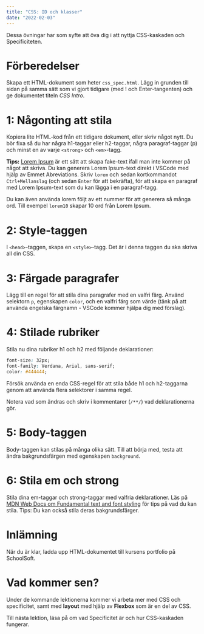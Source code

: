 ```yaml
---
title: "CSS: ID och klasser"
date: "2022-02-03"
---
```


Dessa övningar har som syfte att öva dig i att nyttja CSS-kaskaden och Specificiteten.

# Förberedelser

Skapa ett HTML-dokument som heter `css_spec.html`. Lägg in grunden till sidan på samma sätt som vi gjort tidigare (med ! och Enter-tangenten) och ge dokumentet titeln *CSS Intro*.

# 1: Någonting att stila

Kopiera lite HTML-kod från ett tidigare dokument, eller skriv något nytt. Du bör fixa så du har några h1-taggar eller h2-taggar, några paragraf-taggar (p) och minst en av varje `<strong>` och `<em>`-tagg.

<Notice>

**Tips:** [Lorem Ipsum](https://www.lipsum.com/) är ett sätt att skapa fake-text ifall man inte kommer på något att skriva. Du kan generera Lorem Ipsum-text direkt i VSCode med hjälp av Emmet Abreviations. Skriv `lorem` och sedan kortkommandot `Ctrl+Mellanslag` (och sedan `Enter` för att bekräfta), för att skapa en paragraf med Lorem Ipsum-text som du kan lägga i en paragraf-tagg.

Du kan även använda lorem följt av ett nummer för att generera så många ord. Till exempel `lorem10` skapar 10 ord från Lorem Ipsum.

</Notice>

# 2: Style-taggen

I `<head>`-taggen, skapa en `<style>`-tagg. Det är i denna taggen du ska skriva all din CSS.

# 3: Färgade paragrafer

Lägg till en regel för att stila dina paragrafer med en valfri färg. Använd selektorn `p`, egenskapen `color`, och en valfri färg som värde (tänk på att använda engelska färgnamn - VSCode kommer hjälpa dig med förslag).

# 4: Stilade rubriker

Stila nu dina rubriker h1 och h2 med följande deklarationer:

```css
font-size: 32px;
font-family: Verdana, Arial, sans-serif;
color: #444444;
```

Försök använda en enda CSS-regel för att stila både h1 och h2-taggarna genom att använda flera selektorer i samma regel.

Notera vad som ändras och skriv i kommentarer (`/**/`) vad deklarationerna gör.

# 5: Body-taggen

Body-taggen kan stilas på många olika sätt. Till att börja med, testa att ändra bakgrundsfärgen med egenskapen `background`.

# 6: Stila em och strong

Stila dina em-taggar och strong-taggar med valfria deklarationer. Läs på [MDN Web Docs om Fundamental text and font styling](https://developer.mozilla.org/en-US/docs/Learn/CSS/Styling_text/Fundamentals) för tips på vad du kan stila. Tips: Du kan också stila deras bakgrundsfärger.

# Inlämning

När du är klar, ladda upp HTML-dokumentet till kursens portfolio på SchoolSoft.

# Vad kommer sen?

Under de kommande lektionerna kommer vi arbeta mer med CSS och specificitet, samt med **layout** med hjälp av **Flexbox** som är en del av CSS.

Till nästa lektion, läsa på om vad Specificitet är och hur CSS-kaskaden fungerar.